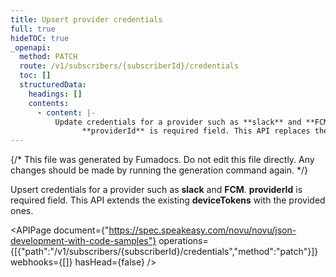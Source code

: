 ```yaml
---
title: Upsert provider credentials
full: true
hideTOC: true
_openapi:
  method: PATCH
  route: /v1/subscribers/{subscriberId}/credentials
  toc: []
  structuredData:
    headings: []
    contents:
      - content: |-
          Update credentials for a provider such as **slack** and **FCM**. 
                **providerId** is required field. This API replaces the existing deviceTokens with the provided ones.
---
```


{/* This file was generated by Fumadocs. Do not edit this file directly. Any changes should be made by running the generation command again. */}

Upsert credentials for a provider such as **slack** and **FCM**. 
      **providerId** is required field. This API extends the existing **deviceTokens** with the provided ones.

<APIPage document={"https://spec.speakeasy.com/novu/novu/json-development-with-code-samples"} operations={[{"path":"/v1/subscribers/{subscriberId}/credentials","method":"patch"}]} webhooks={[]} hasHead={false} />
